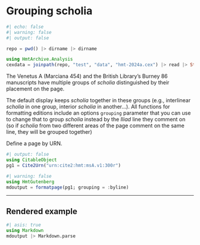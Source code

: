 # Grouping scholia


```julia
#| echo: false
#| warning: false
#| output: false

repo = pwd() |> dirname |> dirname 

using HmtArchive.Analysis
cexdata = joinpath(repo, "test", "data", "hmt-2024a.cex") |> read |> String
```


The Venetus A (Marciana 454) and the British Library's Burney 86 manuscripts have multiple groups of *scholia* distinguished by their placement on the page.

The default display keeps *scholia* together in these groups (e.g., interlinear *scholia* in one group, interior *scholia* in another...). All functions for formatting editions include an options `grouping` parameter that you can use to change that to group *scholia* instead by the *Iliad* line they comment on (so if *scholia* from two different areas of the page comment on the same line, they will be grouped together)

Define a page by URN.

```julia
#| output: false
using CitableObject
pg1 = Cite2Urn("urn:cite2:hmt:msA.v1:300r")
```



```julia
#| warning: false
using HmtGutenberg
mdoutput = formatpage(pg1; grouping = :byline)
```

---

## Rendered example

```julia
#| asis: true
using Markdown
mdoutput |> Markdown.parse
```